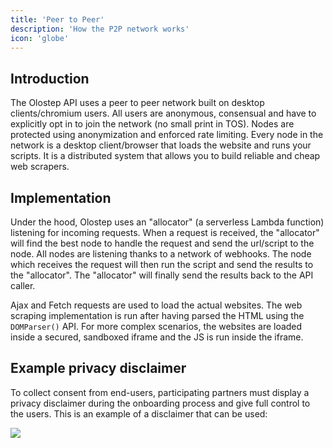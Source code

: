 ```yaml
---
title: 'Peer to Peer'
description: 'How the P2P network works'
icon: 'globe'
---
```


## Introduction
The Olostep API uses a peer to peer network built on desktop clients/chromium users. All users are anonymous, consensual and have to explicitly opt in to join the network (no small print in TOS). Nodes are protected using anonymization and enforced rate limiting.
Every node in the network is a desktop client/browser that loads the website and runs your scripts. It is a distributed system that allows you to build reliable and cheap web scrapers.

## Implementation
Under the hood, Olostep uses an "allocator" (a serverless Lambda function) listening for incoming requests. When a request is received, the "allocator" will find the best node to handle the request and send the url/script to the node. All nodes are listening thanks to a network of webhooks. The node which receives the request will then run the script and send the results to the "allocator". The "allocator" will finally send the results back to the API caller.

Ajax and Fetch requests are used to load the actual websites. The web scraping implementation is run after having parsed the HTML using the `DOMParser()` API. For more complex scenarios, the websites are loaded inside a secured, sandboxed iframe and the JS is run inside the iframe.

## Example privacy disclaimer
To collect consent from end-users, participating partners must display a privacy disclaimer during the onboarding process and give full control to the users. This is an example of a disclaimer that can be used:

<Frame caption="Users can decide to accept or decline joining the p2p network at any time">
    <img src="/images/example_privacy_disclaimer.png" />
</Frame>
